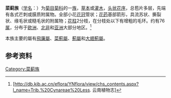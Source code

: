 {{Automatic Taxobox
| image = Château d'Hutaud - Cynara cardunculus - Gaillac.jpg
| image_caption = [[菜蓟|菜蓟]]（''Cynara scolymus''）
| taxon = Cynareae
|authority = [[让-巴蒂斯特·拉马克|Lam.]] & [[奥古斯丁·彼拉姆斯·德堪多|DC.]]
|subdivision_ranks = [[亚族|亚族]]
|subdivision = 
[[飞廉亚族|飞廉亚族]] Carduinae<br />
[[刺苞亚族|刺苞亚族]] Carlininae<br />
[[矢车菊亚族|矢车菊亚族]] Centaureinae<br />
Echinopsidinae
}}
'''菜蓟族'''（[[学名|学名]]：{{lang|la|Cynareae}}）为[[菊目|菊目]][[菊科|菊科]]的一[[族_(生物)|族]]，[[草本植物|草本]]或[[灌木|灌木]]，[[头状花序|头状花序]]，总苞片多层，先端有各式芒刺或膜质附属物。全部小花[[花冠|花冠]]管状；[[花药|花药]]基部箭形，具流苏状、撕裂状、缘毛状或糙毛状的附属物；[[花柱|花柱]]2分枝，在分枝处以下有增粗的毛环。约有76[[属_(生物)|属]]，分布于[[欧洲|欧洲]]、[[北非|北非]]和[[亚洲|亚洲]]大部分地区。<ref>[http://db.kib.ac.cn/eflora/YNflora/view/chs_contents.aspx?l_name=Trib.%20Cynareae%20Less. 云南植物志]</ref>

本族主要的屬有[[飛廉屬|飛廉屬]]、[[菜薊屬|菜薊屬]]、[[薊屬|薊屬]]和[[大翅薊屬|大翅薊屬]]。

==参考资料==
{{reflist}}
{{Taxonbar|from=Q136869}}

[[Category:菜蓟族|Category:菜蓟族]]